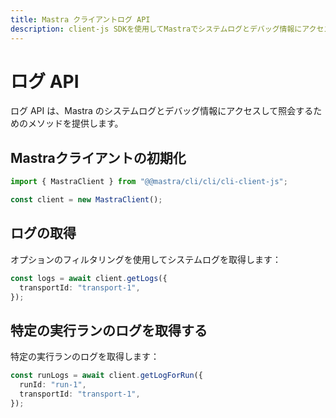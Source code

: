 ```yaml
---
title: Mastra クライアントログ API
description: client-js SDKを使用してMastraでシステムログとデバッグ情報にアクセスし、クエリを実行する方法を学びます。
---
```


# ログ API

ログ API は、Mastra のシステムログとデバッグ情報にアクセスして照会するためのメソッドを提供します。

## Mastraクライアントの初期化

```typescript
import { MastraClient } from "@@mastra/cli/cli/cli-client-js";

const client = new MastraClient();
```

## ログの取得

オプションのフィルタリングを使用してシステムログを取得します：

```typescript
const logs = await client.getLogs({
  transportId: "transport-1",
});
```

## 特定の実行ランのログを取得する

特定の実行ランのログを取得します：

```typescript
const runLogs = await client.getLogForRun({
  runId: "run-1",
  transportId: "transport-1",
});
```
